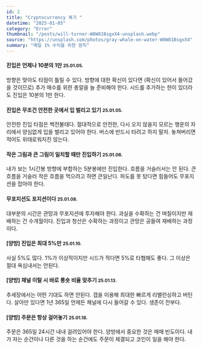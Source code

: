 ```yaml
---
id: 2
title: "Cryptocurrency 복기 "
datetime: "2025-01-05"
category: "Error"
thumbnail: "/posts/will-turner-W8W81BsgxX4-unsplash.webp"
source: "https://unsplash.com/photos/gray-whale-on-water-W8W81BsgxX4"
summary: "매일 1% 수익을 위한 원칙"
---
```


#### 진입은 언제나 10분의 1만 <small className="text-gray-500">25.01.05.</small>
방향은 맞아도 타점이 틀릴 수 있다. 방향에 대한 확신이 있다면 (확신이 있어서 들어갔을 것이므로) 추가 매수를 위한 총알을 늘 준비해야 한다. 시드를 추가하는 한이 있더라도 진입은 10분의 1만 한다.
<br/>

#### 진입은 무조건 안전한 곳에서 입 벌리고 있기 <small className="text-gray-500">25.01.05.</small>
안전한 진입 타점은 백전불태다. 절대적으로 안전한, 다시 오지 않을지 모르는 행운의 자리에서 양심없게 입을 벌리고 있어야 한다. 버스에 반드시 타려고 하지 말자. 놓쳐버리면 적어도 위태로워지진 않는다.
<br/>

#### 작은 그림과 큰 그림이 일치할 때만 진입하기 <small className="text-gray-500">25.01.06.</small>
내가 보는 1시간봉 방향에 부합하는 5분봉에만 진입한다. 흐름을 거슬러서는 안 된다. 큰 흐름을 거슬러 작은 흐름을 먹으려고 하면 큰일난다. 파도를 못 탔다면 힘들어도 무포지션을 잡아야 한다.
<br/>

#### 무포지션도 포지션이다 <small className="text-gray-500">25.01.08.</small>
대부분의 시간은 관망과 무포지션에 투자해야 한다. 과실을 수확하는 건 며칠이지만 재배하는 건 수개월이다. 진입과 청산은 수확하는 과정이고 관망은 공들여 재배하는 과정이다.
<br/>

#### [양방] 진입은 최대 5%만 <small className="text-gray-500">25.01.10.</small>
사실 5%도 많다. 1%가 이상적이지만 시드가 적다면 5%로 타협해도 좋다. 그 이상은 절대 욕심내서는 안된다.
<br/>

#### [양방] 채널 이탈 시 바로 롱숏 비율 맞추기 <small className="text-gray-500">25.01.13.</small>
추세장에서는 어떤 기대도 하면 안된다. 갭을 이용해 최대한 빠르게 리밸런싱하고 버틴다. 살아만 있다면 1년 365일 언제든 채널에 다시 들어갈 수 있다. 생존이 전부다.
<br/>

#### [양방] 주문은 항상 걸어놓기  <small className="text-gray-500">25.01.18.</small>
주문은 365일 24시간 내내 걸려있어야 한다. 양방에서 중요한 것은 매매 빈도이다. 내가 자는 순간이나 다른 것을 하는 순간에도 주문이 체결되고 코인이 일을 해야 한다.
<br/>